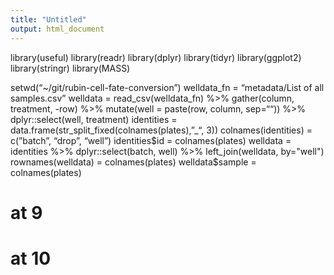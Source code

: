 ```yaml
---
title: "Untitled"
output: html_document
---
```

library(useful)
library(readr)
library(dplyr)
library(tidyr)
library(ggplot2)
library(stringr)
library(MASS)





setwd("~/git/rubin-cell-fate-conversion")
welldata_fn = "metadata/List of all samples.csv"
welldata = read_csv(welldata_fn) %>%
  gather(column, treatment, -row) %>%
  mutate(well = paste(row, column, sep="")) %>%
  dplyr::select(well, treatment)
identities = data.frame(str_split_fixed(colnames(plates), "_", 3))
colnames(identities) = c("batch", "drop", "well")
identities$id = colnames(plates)
welldata = identities %>% dplyr::select(batch, well) %>%
         left_join(welldata, by="well")
rownames(welldata) = colnames(plates)
welldata$sample = colnames(plates)

# at 9 
# at 10 